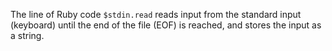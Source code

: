 The line of Ruby code `$stdin.read` reads input from the standard input (keyboard) until the end of the file (EOF) is reached, and stores the input as a string.
